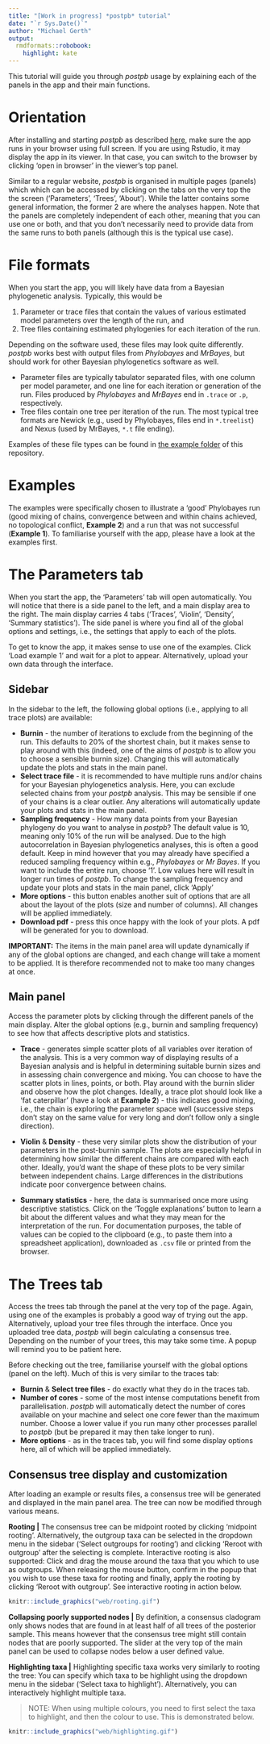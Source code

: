 ```yaml
---
title: "[Work in progress] *postpb* tutorial"
date: "`r Sys.Date()`"
author: "Michael Gerth"
output:
  rmdformats::robobook:
    highlight: kate
---
```


This tutorial will guide you through *postpb* usage by explaining each of the panels in the app and their main functions.

# Orientation

After installing and starting *postpb* as described [here](https://github.com/gerthmicha/postpb#installation), make sure the app runs in your browser using full screen. If you are using Rstudio, it may display the app in its viewer. In that case, you can switch to the browser by clicking 'open in browser' in the viewer's top panel.

Similar to a regular website, *postpb* is organised in multiple pages (panels) which which can be accessed by clicking on the tabs on the very top the the screen ('Parameters', 'Trees', 'About'). While the latter contains some general information, the former 2 are where the analyses happen. Note that the panels are completely independent of each other, meaning that you can use one or both, and that you don't necessarily need to provide data from the same runs to both panels (although this is the typical use case).

# File formats

When you start the app, you will likely have data from a Bayesian phylogenetic analysis. Typically, this would be

1)  Parameter or trace files that contain the values of various estimated model parameters over the length of the run, and
2)  Tree files containing estimated phylogenies for each iteration of the run.

Depending on the software used, these files may look quite differently. *postpb* works best with output files from *Phylobayes* and *MrBayes*, but should work for other Bayesian phylogenetics software as well.

-   Parameter files are typically tabulator separated files, with one column per model parameter, and one line for each iteration or generation of the run. Files produced by *Phylobayes* and *MrBayes* end in `.trace` or `.p`, respectively.
-   Tree files contain one tree per iteration of the run. The most typical tree formats are Newick (e.g., used by Phylobayes, files end in `*.treelist`) and Nexus (used by MrBayes, `*.t` file ending).

Examples of these file types can be found in [the example folder](https://github.com/gerthmicha/postpb/tree/master/example) of this repository.

# Examples

The examples were specifically chosen to illustrate a 'good' Phylobayes run (good mixing of chains, convergence between and within chains achieved, no topological conflict, **Example 2**) and a run that was not successful (**Example 1**). To familiarise yourself with the app, please have a look at the examples first.

# The Parameters tab

When you start the app, the 'Parameters' tab will open automatically. You will notice that there is a side panel to the left, and a main display area to the right. The main display carries 4 tabs ('Traces', 'Violin', 'Density', 'Summary statistics'). The side panel is where you find all of the global options and settings, i.e., the settings that apply to each of the plots.

To get to know the app, it makes sense to use one of the examples. Click 'Load example 1' and wait for a plot to appear. Alternatively, upload your own data through the interface.

## Sidebar

In the sidebar to the left, the following global options (i.e., applying to all trace plots) are available:

-   **Burnin** - the number of iterations to exclude from the beginning of the run. This defaults to 20% of the shortest chain, but it makes sense to play around with this (indeed, one of the aims of *postpb* is to allow you to choose a sensible burnin size). Changing this will automatically update the plots and stats in the main panel.
-   **Select trace file** - it is recommended to have multiple runs and/or chains for your Bayesian phylogenetics analysis. Here, you can exclude selected chains from your *postpb* analysis. This may be sensible if one of your chains is a clear outlier. Any alterations will automatically update your plots and stats in the main panel.
-   **Sampling frequency** - How many data points from your Bayesian phylogeny do you want to analyse in *postpb*? The default value is 10, meaning only 10% of the run will be analysed. Due to the high autocorrelation in Bayesian phylogenetics analyses, this is often a good default. Keep in mind however that you may already have specified a reduced sampling frequency within e.g., *Phylobayes* or *Mr Bayes*. If you want to include the entire run, choose '1'. Low values here will result in longer run times of *postpb*. To change the sampling frequency and update your plots and stats in the main panel, click 'Apply'
-   **More options** - this button enables another suit of options that are all about the layout of the plots (size and number of columns). All changes will be applied immediately.
-   **Download pdf** - press this once happy with the look of your plots. A pdf will be generated for you to download.

**IMPORTANT:** The items in the main panel area will update dynamically if any of the global options are changed, and each change will take a moment to be applied. It is therefore recommended not to make too many changes at once.

## Main panel

Access the parameter plots by clicking through the different panels of the main display. Alter the global options (e.g., burnin and sampling frequency) to see how that affects descriptive plots and statistics.

-   **Trace** - generates simple scatter plots of all variables over iteration of the analysis. This is a very common way of displaying results of a Bayesian analysis and is helpful in determining suitable burnin sizes and in assessing chain convergence and mixing. You can choose to have the scatter plots in lines, points, or both. Play around with the burnin slider and observe how the plot changes. Ideally, a trace plot should look like a 'fat caterpillar' (have a look at **Example 2**) - this indicates good mixing, i.e., the chain is exploring the parameter space well (successive steps don't stay on the same value for very long and don't follow only a single direction).

-   **Violin** & **Density** - these very similar plots show the distribution of your parameters in the post-burnin sample. The plots are especially helpful in determining how similar the different chains are compared with each other. Ideally, you'd want the shape of these plots to be very similar between independent chains. Large differences in the distributions indicate poor convergence between chains.

-   **Summary statistics** - here, the data is summarised once more using descriptive statistics. Click on the 'Toggle explanations' button to learn a bit about the different values and what they may mean for the interpretation of the run. For documentation purposes, the table of values can be copied to the clipboard (e.g., to paste them into a spreadsheet application), downloaded as `.csv` file or printed from the browser.

# The Trees tab

Access the trees tab through the panel at the very top of the page. Again, using one of the examples is probably a good way of trying out the app. Alternatively, upload your tree files through the interface. Once you uploaded tree data, *postpb* will begin calculating a consensus tree. Depending on the number of your trees, this may take some time. A popup will remind you to be patient here.

Before checking out the tree, familiarise yourself with the global options (panel on the left). Much of this is very similar to the traces tab:

-   **Burnin** & **Select tree files** - do exactly what they do in the traces tab.
-   **Number of cores** - some of the most intense computations benefit from parallelisation. *postpb* will automatically detect the number of cores available on your machine and select one core fewer than the maximum number. Choose a lower value if you run many other processes parallel to *postpb* (but be prepared it may then take longer to run).
-   **More options** - as in the traces tab, you will find some display options here, all of which will be applied immediately. 

## Consensus tree display and customization

After loading an example or results files, a consensus tree will be generated and displayed in the main panel area. The tree can now be modified through various means.

**Rooting |** The consensus tree can be midpoint rooted by clicking 'midpoint rooting'. Alternatively, the outgroup taxa can be selected in the dropdown menu in the sidebar ('Select outgroups for rooting') and clicking 'Reroot with outgroup' after the selecting is complete. Interactive rooting is also supported: Click and drag the mouse around the taxa that you which to use as outgroups. When releasing the mouse button, confirm in the popup that you wish to use these taxa for rooting and finally, apply the rooting by clicking 'Reroot with outgroup'. See interactive rooting in action below.

```r
knitr::include_graphics("web/rooting.gif")
```

**Collapsing poorly supported nodes |** By definition, a consensus cladogram only shows nodes that are found in at least half of all trees of the posterior sample. This means however that the consensus tree might still contain nodes that are poorly supported. The slider at the very top of the main panel can be used to collapse nodes below a user defined value. 

**Highlighting taxa |** Highlighting specific taxa works very similarly to rooting the tree: You can specify which taxa to be highlight using the dropdown menu in the sidebar ('Select taxa to highlight'). Alternatively, you can interactively highlight multiple taxa. 

> NOTE: When using multiple colours, you need to first select the taxa to highlight, and then the colour to use. This is demonstrated below. 

```r
knitr::include_graphics("web/highlighting.gif")
```



